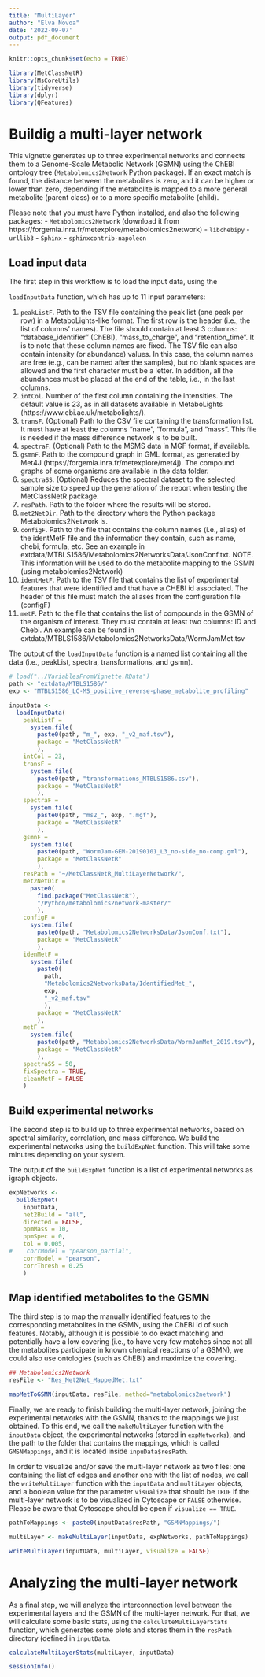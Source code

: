 ```yaml
---
title: "MultiLayer"
author: "Elva Novoa"
date: '2022-09-07'
output: pdf_document
---
```


```r
knitr::opts_chunk$set(echo = TRUE)

library(MetClassNetR)
library(MsCoreUtils)
library(tidyverse)
library(dplyr)
library(QFeatures)
```

# Buildig a multi-layer network

This vignette generates up to three experimental networks and connects them 
to a Genome-Scale Metabolic Network (GSMN) using the ChEBI ontology tree 
(`Metabolomics2Network` Python package). If an exact match is found, the 
distance between the metabolites is zero, and it can be higher or lower than 
zero, depending if the metabolite is mapped to a more general metabolite 
(parent class) or to a more specific metabolite (child).

Please note that you must have Python installed, and also the 
following packages: 
 - `Metabolomics2Network` 
 (download it from https://forgemia.inra.fr/metexplore/metabolomics2network)
 - `libchebipy` 
 - `urllib3`
 - `Sphinx`
 - `sphinxcontrib-napoleon`


## Load input data 

The first step in this workflow is to load the input data, using the 

`loadInputData` function, which has up to 11 input parameters:

1.  `peakListF`. Path to the TSV file containing the peak list (one peak per 
    row) in a MetaboLights-like format. The first row is the header (i.e., the 
    list of columns' names). The file should contain at least 3 columns: 
    "database_identifier" (ChEBI),  "mass_to_charge", and "retention_time". It 
    is to note that these column names are fixed. The TSV file can also contain
    intensity (or abundance) values. In this case, the column names are free 
    (e.g., can be named after the samples), but no blank spaces are allowed and 
    the first character must be a letter. In addition, all the abundances must 
    be placed at the end of the table, i.e., in the last columns. 
2.  `intCol`. Number of the first column containing the intensities. The 
    default value is 23, as in all datasets available in MetaboLights 
    (https://www.ebi.ac.uk/metabolights/).
3.  `transF`. (Optional) Path to the CSV file containing the transformation 
    list. It must have at  least the columns "name", "formula", and "mass". 
    This file is needed if the mass difference network is to be built.
4.  `spectraF`. (Optional) Path to the MSMS data in MGF format, if available.
5.  `gsmnF`. Path to the compound graph in GML format, as generated by Met4J 
    (https://forgemia.inra.fr/metexplore/met4j). The compound graphs of some
    organisms are available in the data folder.
6.  `spectraSS`. (Optional) Reduces the spectral dataset to the selected
    sample size to speed up the generation of the report when testing the 
    MetClassNetR package.
7.  `resPath`. Path to the folder where the results will be stored.
8.  `met2NetDir`. Path to the directory where the Python package
    Metabolomics2Network is. 
9.  `configF`. Path to the file that contains the column names (i.e., alias) of
    the identMetF file and the information they contain, such as name, chebi, 
    formula, etc. See an example in
    extdata/MTBLS1586/Metabolomics2NetworksData/JsonConf.txt.
    NOTE. This information will be used to do the metabolite mapping to the 
    GSMN (using metabolomics2Network)
10. `identMetF`. Path to the TSV file that contains the list of experimental
    features that were identified and that have a CHEBI id associated. The
    header of this file must match the aliases from the configuration file
    (configF)
11. `metF`. Path to the file that contains the list of compounds in the GSMN
    of the organism of interest. They must contain at least two columns: ID 
    and Chebi. An example can be found in
    extdata/MTBLS1586/Metabolomics2NetworksData/WormJamMet.tsv


The output of the `loadInputData` function is a named list containing all the  
data (i.e., peakList, spectra, transformations, and gsmn).

```r
# load("../VariablesFromVignette.RData")
path <- "extdata/MTBLS1586/"
exp <- "MTBLS1586_LC-MS_positive_reverse-phase_metabolite_profiling"

inputData <- 
  loadInputData(
    peakListF = 
      system.file(
        paste0(path, "m_", exp, "_v2_maf.tsv"), 
        package = "MetClassNetR"
        ), 
    intCol = 23, 
    transF = 
      system.file(
        paste0(path, "transformations_MTBLS1586.csv"), 
        package = "MetClassNetR"
        ),
    spectraF = 
      system.file(
        paste0(path, "ms2_", exp, ".mgf"), 
        package = "MetClassNetR"
        ), 
    gsmnF = 
      system.file(
        paste0(path, "WormJam-GEM-20190101_L3_no-side_no-comp.gml"), 
        package = "MetClassNetR"
        ),  
    resPath = "~/MetClassNetR_MultiLayerNetwork/", 
    met2NetDir = 
      paste0(
        find.package("MetClassNetR"), 
        "/Python/metabolomics2network-master/"
        ),
    configF =  
      system.file(
        paste0(path, "Metabolomics2NetworksData/JsonConf.txt"), 
        package = "MetClassNetR"
        ),
    idenMetF =  
      system.file(
        paste0(
          path, 
          "Metabolomics2NetworksData/IdentifiedMet_", 
          exp, 
          "_v2_maf.tsv"
          ), 
        package = "MetClassNetR"
        ),
    metF = 
      system.file(
        paste0(path, "Metabolomics2NetworksData/WormJamMet_2019.tsv"), 
        package = "MetClassNetR"
        ), 
    spectraSS = 50,
    fixSpectra = TRUE,
    cleanMetF = FALSE
    ) 

```

## Build experimental networks

The second step is to build up to three experimental networks, based on 
spectral similarity, correlation, and mass difference. We build
the experimental networks using the `buildExpNet` function. This will
take some minutes depending on your system.

The output of the `buildExpNet` function is a list of experimental networks as 
igraph objects.

```r
expNetworks <-
  buildExpNet(
    inputData, 
    net2Build = "all", 
    directed = FALSE, 
    ppmMass = 10, 
    ppmSpec = 0,
    tol = 0.005, 
#    corrModel = "pearson_partial",
    corrModel = "pearson",
    corrThresh = 0.25
    )

```


## Map identified metabolites to the GSMN 

The third step is to map the manually identified features to the corresponding 
metabolites in the GSMN, using the ChEBI id of such features. Notably, although
it is possible to do exact matching and potentially have a low covering (i.e., 
to have very few matches since not all the metabolites participate in known
chemical reactions of a GSMN), we could also use ontologies (such as ChEBI) and 
maximize the covering. 

```r

## Metabolomics2Network
resFile <- "Res_Met2Net_MappedMet.txt"

mapMetToGSMN(inputData, resFile, method="metabolomics2network")
```

Finally, we are ready to finish building the multi-layer network, joining the 
experimental networks with the GSMN, thanks to the mappings we just obtained. 
To this end, we call the `makeMultiLayer` function with the `inputData` object,
the experimental networks (stored in `expNetworks`), and the path to the folder 
that contains the mappings, which is called `GMSNMappings`, and it is located
inside `inpuData$resPath`. 

In order to visualize and/or save the multi-layer network as two files: one
containing the list of edges and another one with the list of nodes, we call 
the `writeMultiLayer` function with the `inputData` and `multiLayer` objects, 
and a boolean value for the parameter `visualize` that should be `TRUE` if 
the multi-layer network is to be visualized in Cytoscape or `FALSE` otherwise. 
Please be aware that Cytoscape should be open if `visualize == TRUE`.


```r
pathToMappings <- paste0(inputData$resPath, "GSMNMappings/")

multiLayer <- makeMultiLayer(inputData, expNetworks, pathToMappings)

writeMultiLayer(inputData, multiLayer, visualize = FALSE)
```


# Analyzing the multi-layer network

As a final step, we will analyze the interconnection level between the 
experimental layers and the GSMN of the multi-layer network. For that, we will 
calculate some basic stats, using the `calculateMultiLayerStats` function, 
which generates some plots and stores them in the `resPath` directory (defined
in `inputData`.


```r
calculateMultiLayerStats(multiLayer, inputData)
```

```r
sessionInfo()
```

